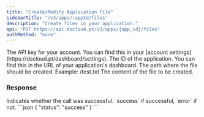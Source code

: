 ```yaml
---
title: "Create/Modify Application File"
sidebarTitle: "/v3/apps/:appId/files"
description: "Create files in your application."
api: "PUT https://api.dscloud.pt/v3/apps/{app_id}/files"
authMethod: "none"
---
```


<ParamField header="Authorization" type="string" placeholder="API KEY" required>
  The API key for your account. You can find this in your [account settings](https://dscloud.pt/dashboard/settings).
</ParamField>

<ParamField path="app_id" type="string" placeholder="Application ID" required>
  The ID of the application. You can find this in the URL of your application's dashboard.
</ParamField>

<ParamField body="path" type="string" required>
  The path where the file should be created. Example: /test.txt
</ParamField>

<ParamField body="content" type="string" required>
  The content of the file to be created.
</ParamField>

### Response

<ResponseField name="status" type="string">
  Indicates whether the call was successful. `success` if successful, `error` if not.
</ResponseField>

<ResponseExample>
```json
{
    "status": "success"
}
```
</ResponseExample>